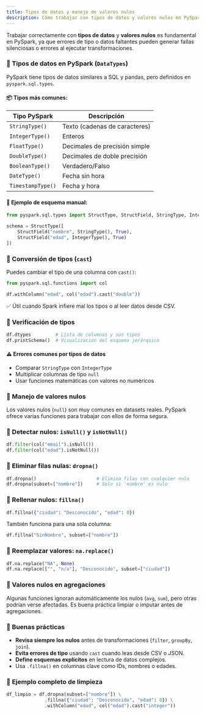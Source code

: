 ```yaml
---
title: Tipos de datos y manejo de valores nulos
description: Cómo trabajar con tipos de datos y valores nulos en PySpark.
---
```


Trabajar correctamente con **tipos de datos** y **valores nulos** es fundamental en PySpark, ya que errores de tipo o datos faltantes pueden generar fallas silenciosas o errores al ejecutar transformaciones.

### 🔹 Tipos de datos en PySpark (`DataTypes`)

PySpark tiene tipos de datos similares a SQL y pandas, pero definidos en `pyspark.sql.types`.

#### 📦 Tipos más comunes:

| Tipo PySpark | Descripción |
|---|---|
| `StringType()` | Texto (cadenas de caracteres) |
| `IntegerType()` | Enteros |
| `FloatType()` | Decimales de precisión simple |
| `DoubleType()` | Decimales de doble precisión |
| `BooleanType()` | Verdadero/Falso |
| `DateType()` | Fecha sin hora |
| `TimestampType()` | Fecha y hora |

#### 📌 Ejemplo de esquema manual:

```python
from pyspark.sql.types import StructType, StructField, StringType, IntegerType

schema = StructType([
    StructField("nombre", StringType(), True),
    StructField("edad", IntegerType(), True)
])
```

### 🔹 Conversión de tipos (`cast`)

Puedes cambiar el tipo de una columna con `cast()`:

```python
from pyspark.sql.functions import col

df.withColumn("edad", col("edad").cast("double"))
```

✅ Útil cuando Spark infiere mal los tipos o al leer datos desde CSV.

### 🔹 Verificación de tipos

```python
df.dtypes         # Lista de columnas y sus tipos
df.printSchema()  # Visualización del esquema jerárquico
```

#### ⚠️ Errores comunes por tipos de datos

* Comparar `StringType` con `IntegerType`
* Multiplicar columnas de tipo `null`
* Usar funciones matemáticas con valores no numéricos

### 🚨 Manejo de valores nulos

Los valores nulos (`null`) son muy comunes en datasets reales. PySpark ofrece varias funciones para trabajar con ellos de forma segura.

### 🔹 Detectar nulos: `isNull()` y `isNotNull()`

```python
df.filter(col("email").isNull())
df.filter(col("edad").isNotNull())
```

### 🔹 Eliminar filas nulas: `dropna()`

```python
df.dropna()                      # Elimina filas con cualquier nulo
df.dropna(subset=["nombre"])     # Solo si 'nombre' es nulo
```

### 🔹 Rellenar nulos: `fillna()`

```python
df.fillna({"ciudad": "Desconocido", "edad": 0})
```

También funciona para una sola columna:

```python
df.fillna("SinNombre", subset=["nombre"])
```

### 🔹 Reemplazar valores: `na.replace()`

```python
df.na.replace("NA", None)
df.na.replace(["", "n/a"], "Desconocido", subset=["ciudad"])
```

### 🔹 Valores nulos en agregaciones

Algunas funciones ignoran automáticamente los nulos (`avg`, `sum`), pero otras podrían verse afectadas. Es buena práctica limpiar o imputar antes de agregaciones.

### 🧠 Buenas prácticas

* **Revisa siempre los nulos** antes de transformaciones (`filter`, `groupBy`, `join`).
* **Evita errores de tipo** usando `cast` cuando leas desde CSV o JSON.
* **Define esquemas explícitos** en lectura de datos complejos.
* Usa `.fillna()` en columnas clave como IDs, nombres o edades.

### 🧪 Ejemplo completo de limpieza

```python
df_limpio = df.dropna(subset=["nombre"]) \
              .fillna({"ciudad": "Desconocido", "edad": 0}) \
              .withColumn("edad", col("edad").cast("integer"))
```